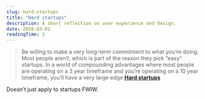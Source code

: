 ```yaml
---
slug: hard-startups
title: "Hard startups"
description: A short reflection on user experience and design.
date: 2020-03-01
readingTime: 1
---
```


>Be willing to make a very long-term commitment to what you’re doing.  Most people aren’t, which is part of the reason they pick “easy” startups.  In a world of compounding advantages where most people are operating on a 3 year timeframe and you’re operating on a 10 year timeframe, you’ll have a very large edge.**<a href="https://blog.samaltman.com/hard-startups">Hard startups</a>**

Doesn't just apply to startups FWIW.